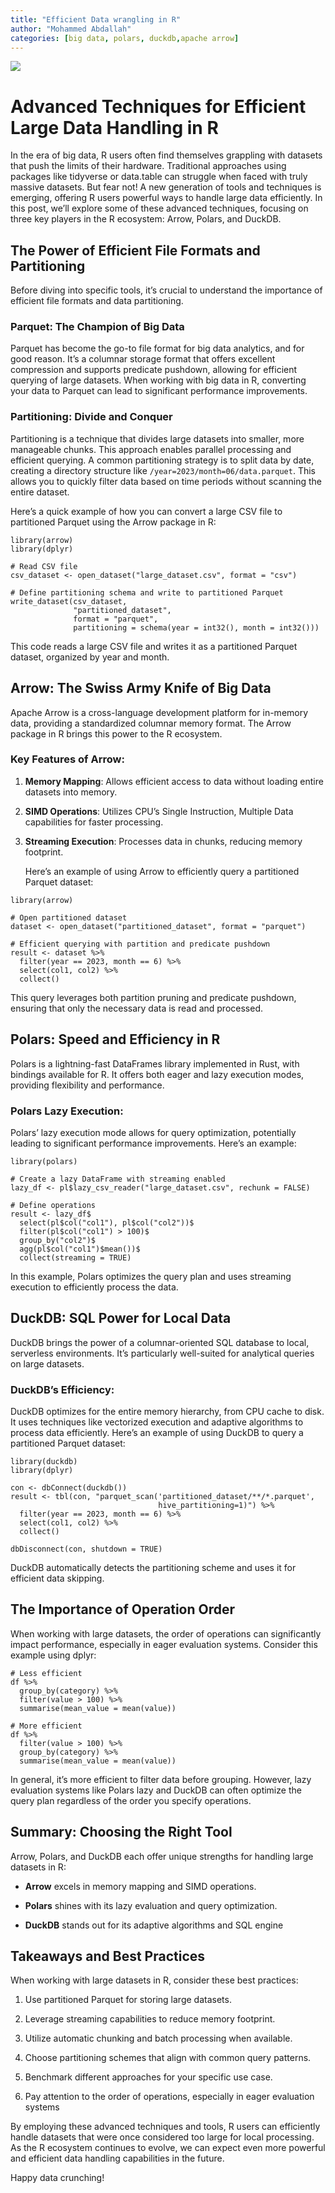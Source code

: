 ```yaml
---
title: "Efficient Data wrangling in R"
author: "Mohammed Abdallah"
categories: [big data, polars, duckdb,apache arrow]
---
```


![](plot2.png){fig-alt="Big Data"}

# Advanced Techniques for Efficient Large Data Handling in R

In the era of big data, R users often find themselves grappling with datasets that push the limits of their hardware. Traditional approaches using packages like tidyverse or data.table can struggle when faced with truly massive datasets. But fear not! A new generation of tools and techniques is emerging, offering R users powerful ways to handle large data efficiently. In this post, we'll explore some of these advanced techniques, focusing on three key players in the R ecosystem: Arrow, Polars, and DuckDB.

## The Power of Efficient File Formats and Partitioning

Before diving into specific tools, it's crucial to understand the importance of efficient file formats and data partitioning.

### Parquet: The Champion of Big Data

Parquet has become the go-to file format for big data analytics, and for good reason. It's a columnar storage format that offers excellent compression and supports predicate pushdown, allowing for efficient querying of large datasets. When working with big data in R, converting your data to Parquet can lead to significant performance improvements.

### Partitioning: Divide and Conquer

Partitioning is a technique that divides large datasets into smaller, more manageable chunks. This approach enables parallel processing and efficient querying. A common partitioning strategy is to split data by date, creating a directory structure like `/year=2023/month=06/data.parquet`. This allows you to quickly filter data based on time periods without scanning the entire dataset.

Here's a quick example of how you can convert a large CSV file to partitioned Parquet using the Arrow package in R:

```         
library(arrow)
library(dplyr)

# Read CSV file
csv_dataset <- open_dataset("large_dataset.csv", format = "csv")

# Define partitioning schema and write to partitioned Parquet
write_dataset(csv_dataset, 
              "partitioned_dataset",
              format = "parquet",
              partitioning = schema(year = int32(), month = int32()))
```

This code reads a large CSV file and writes it as a partitioned Parquet dataset, organized by year and month.

## Arrow: The Swiss Army Knife of Big Data

Apache Arrow is a cross-language development platform for in-memory data, providing a standardized columnar memory format. The Arrow package in R brings this power to the R ecosystem.

### Key Features of Arrow:

1.  **Memory Mapping**: Allows efficient access to data without loading entire datasets into memory.

2.  **SIMD Operations**: Utilizes CPU's Single Instruction, Multiple Data capabilities for faster processing.

3.  **Streaming Execution**: Processes data in chunks, reducing memory footprint.

    Here's an example of using Arrow to efficiently query a partitioned Parquet dataset:

```         
library(arrow)

# Open partitioned dataset
dataset <- open_dataset("partitioned_dataset", format = "parquet")

# Efficient querying with partition and predicate pushdown
result <- dataset %>%
  filter(year == 2023, month == 6) %>%
  select(col1, col2) %>%
  collect()
```

This query leverages both partition pruning and predicate pushdown, ensuring that only the necessary data is read and processed.

## Polars: Speed and Efficiency in R

Polars is a lightning-fast DataFrames library implemented in Rust, with bindings available for R. It offers both eager and lazy execution modes, providing flexibility and performance.

### Polars Lazy Execution:

Polars' lazy execution mode allows for query optimization, potentially leading to significant performance improvements. Here's an example:

```         
library(polars)

# Create a lazy DataFrame with streaming enabled
lazy_df <- pl$lazy_csv_reader("large_dataset.csv", rechunk = FALSE)

# Define operations
result <- lazy_df$
  select(pl$col("col1"), pl$col("col2"))$
  filter(pl$col("col1") > 100)$
  group_by("col2")$
  agg(pl$col("col1")$mean())$
  collect(streaming = TRUE)
```

In this example, Polars optimizes the query plan and uses streaming execution to efficiently process the data.

## DuckDB: SQL Power for Local Data

DuckDB brings the power of a columnar-oriented SQL database to local, serverless environments. It's particularly well-suited for analytical queries on large datasets.

### DuckDB's Efficiency:

DuckDB optimizes for the entire memory hierarchy, from CPU cache to disk. It uses techniques like vectorized execution and adaptive algorithms to process data efficiently. Here's an example of using DuckDB to query a partitioned Parquet dataset:

```         
library(duckdb)
library(dplyr)

con <- dbConnect(duckdb())
result <- tbl(con, "parquet_scan('partitioned_dataset/**/*.parquet', 
                                 hive_partitioning=1)") %>%
  filter(year == 2023, month == 6) %>%
  select(col1, col2) %>%
  collect()

dbDisconnect(con, shutdown = TRUE)
```

DuckDB automatically detects the partitioning scheme and uses it for efficient data skipping.

## The Importance of Operation Order

When working with large datasets, the order of operations can significantly impact performance, especially in eager evaluation systems. Consider this example using dplyr:

```         
# Less efficient
df %>%
  group_by(category) %>%
  filter(value > 100) %>%
  summarise(mean_value = mean(value))

# More efficient
df %>%
  filter(value > 100) %>%
  group_by(category) %>%
  summarise(mean_value = mean(value))
```

In general, it's more efficient to filter data before grouping. However, lazy evaluation systems like Polars lazy and DuckDB can often optimize the query plan regardless of the order you specify operations.

## Summary: Choosing the Right Tool

Arrow, Polars, and DuckDB each offer unique strengths for handling large datasets in R:

-   **Arrow** excels in memory mapping and SIMD operations.

-   **Polars** shines with its lazy evaluation and query optimization.

-   **DuckDB** stands out for its adaptive algorithms and SQL engine

## Takeaways and Best Practices

When working with large datasets in R, consider these best practices:

1.  Use partitioned Parquet for storing large datasets.

2.  Leverage streaming capabilities to reduce memory footprint.

3.  Utilize automatic chunking and batch processing when available.

4.  Choose partitioning schemes that align with common query patterns.

5.  Benchmark different approaches for your specific use case.

6.  Pay attention to the order of operations, especially in eager evaluation systems

By employing these advanced techniques and tools, R users can efficiently handle datasets that were once considered too large for local processing. As the R ecosystem continues to evolve, we can expect even more powerful and efficient data handling capabilities in the future.

Happy data crunching!

